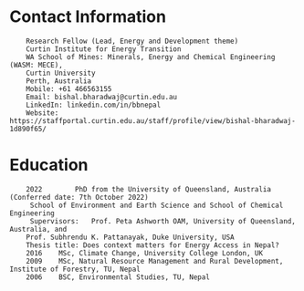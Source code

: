 # Contact Information

        Research Fellow (Lead, Energy and Development theme) 
        Curtin Institute for Energy Transition
        WA School of Mines: Minerals, Energy and Chemical Engineering (WASM: MECE),
        Curtin University
        Perth, Australia
        Mobile: +61 466563155
        Email: bishal.bharadwaj@curtin.edu.au 
        LinkedIn: linkedin.com/in/bbnepal
        Website: https://staffportal.curtin.edu.au/staff/profile/view/bishal-bharadwaj-1d890f65/ 
# Education 
        2022		PhD from the University of Queensland, Australia (Conferred date: 7th October 2022)
         School of Environment and Earth Science and School of Chemical Engineering
         Supervisors: 	Prof. Peta Ashworth OAM, University of Queensland, Australia, and 
        Prof. Subhrendu K. Pattanayak, Duke University, USA
        Thesis title: Does context matters for Energy Access in Nepal?  
        2016 	MSc, Climate Change, University College London, UK 			
        2009 	MSc, Natural Resource Management and Rural Development, Institute of Forestry, TU, Nepal
        2006 	BSC, Environmental Studies, TU, Nepal
